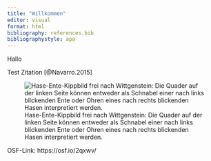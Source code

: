 ```yaml
---
title: "Willkommen"
editor: visual
format: html
bibliography: references.bib
bibliographystyle: apa
---
```


Hallo

Test Zitation [@Navarro.2015]

![Hase-Ente-Kippbild frei nach Wittgenstein: Die Quader auf der linken Seite können entweder als Schnabel einer nach links blickenden Ente oder Ohren eines nach rechts blickenden Hasen interpretiert werden.](images/entehase.jpg)

OSF-Link: https://osf.io/2qxwv/
